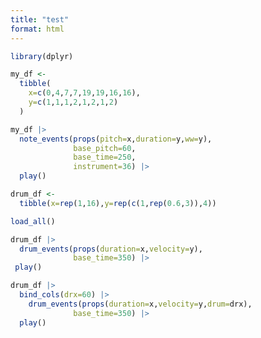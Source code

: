 ```yaml
---
title: "test"
format: html
---
```



```r
library(dplyr)
```

```r
my_df <-
  tibble(
    x=c(0,4,7,7,19,19,16,16),
    y=c(1,1,1,2,1,2,1,2)
  )
```

```r
my_df |>
  note_events(props(pitch=x,duration=y,ww=y),
              base_pitch=60,
              base_time=250,
              instrument=36) |>
  play()
```

```r
drum_df <-
  tibble(x=rep(1,16),y=rep(c(1,rep(0.6,3)),4))
```

```r
load_all() 
```


```r
drum_df |>
  drum_events(props(duration=x,velocity=y),
              base_time=350) |>
 play()
```

```r
drum_df |>
  bind_cols(drx=60) |>
    drum_events(props(duration=x,velocity=y,drum=drx),
              base_time=350) |>
  play()
```

